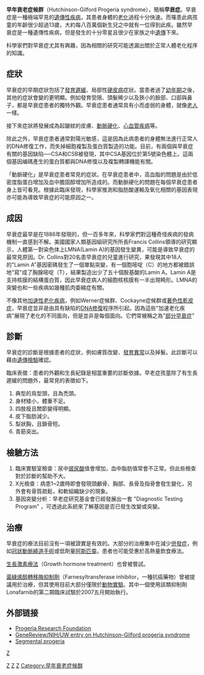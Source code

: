 {{medical}}
{{Infobox Disease
| Name           = Progeria
| Image          = Hutchinson-Gilford Progeria Syndrome.png
|Caption        = 圖左：一位女性早年衰老症候群患者外觀　<br>圖右上：健康人的細胞核形狀　<br>圖右下：早年衰老症候群患者細胞核形狀
|DiseasesDB     = 10704
| ICD10          = {{ICD10|E|34|8|e|20}}
| ICD9           = {{ICD9|259.8}}
| ICDO           =
| OMIM           = 176670
| MedlinePlus    =
| eMedicineSubj  = derm
| eMedicineTopic = 731
| MeshID         = D011371
}}
'''早年衰老症候群'''（Hutchinson-Gilford Progeria syndrome），簡稱'''早衰症'''。早衰症是一種極端罕見的[[遺傳性疾病|遺傳性疾病]]，其患者身體的[[老化|老化]]過程十分快速。而罹患此病孩童的年齡很少超過13歲，大約每八百萬個新生兒之中就有一位得到此疾。雖然早衰症是一種遺傳性疾病，但是發生的十分零星且很少在家族之中[[遺傳|遺傳]]下來。

科學家們對早衰症尤其有興趣，因為相關的研究可能透漏出關於正常人體老化程序的知識。

==症狀==

早衰症的早期症狀包括了[[發育遲緩|發育遲緩]]、局部性[[硬皮病|硬皮病]]症狀。當患者過了[[幼年期|幼年期]]之後，其他的症狀會變的更明顯。例如發育受限、頭髮稀少以及狹小的臉部、口部與鼻子，都是早衰症患者的獨特外觀。早衰症患者通常具有小而虛弱的身體，就像[[老人|老人]]一樣。

接下來症狀將發展成為起皺紋的皮膚、[[動脈硬化|動脈硬化]]、[[心血管疾病|心血管疾病]]等。

除此之外，早衰症患者通常對陽光敏感，這是因為此病患者的身體無法進行正常人的DNA修復工作，而失掉細胞複製及蛋白質製造的功能。目前，有兩個與早衰症有關的基因缺陷──CSA和CSB被發現，其中CSA基因位於第5號染色體上。這兩個基因编碼產生的蛋白質都與DNA修復以及複製轉譯機能有關。

「動脈硬化」是早衰症患者常見的症狀。在早衰症患者中，高血脂的問題是由於低密度脂蛋白增加及血中膽固醇增加所造成的。而動脈硬化的問題在每個早衰症患者身上皆可看見。根據此臨床發現，科學家推測和脂肪酸運輸及氧化相關的基因表現亦可能為導致早衰症的可能原因之一。

==成因==

早衰症最早是在1886年發現的，但一百多年來，科學家們對這種奇怪疾病的發病機制一直感到不解。美國國家人類基因組研究所所長Francis Collins領導的研究顯示，人體第一對染色体上LMNA(Lamin A)的基因發生變異，可能是導致早衰症的最常見原因。Dr. Collins對20名患早衰症的兒童進行研究，果發現其中18人的"Lamin A"基因密碼發生了一個單點突變，有一個胞嘧啶（C）的地方都被錯誤地"寫"成了胸腺嘧啶（T），結果製造出少了五十個胺基酸的Lamin A。Lamin A是支持核膜的結構蛋白質，因此早衰症病人的細胞核核膜有一半出現畸形。LMNA的突變也和一些疾病如幾種肌肉委縮症有關。

不像其他[[加速性老化疾病|加速性老化疾病]]，例如Werner症候群、Cockayne症候群或[[著色性乾皮症|著色性乾皮症]]，早衰症並非是由具有缺陷的[[DNA修復|DNA修復]]程序所引起。因為這些"加速老化疾病"展現了老化的不同面向，但是並非是每個面向。它們常被稱之為"[[部分早衰症|部分早衰症]]"

==診斷==
早衰症的診斷是根據患者的症狀，例如膚質改變、[[發育異常|發育異常]]以及掉髮。此診斷可以藉由[[遺傳檢驗|遺傳檢驗]]確認。

臨床表徵：患者的外觀和生長紀錄是相當重要的診斷依據。早老症孩童除了有生長遲緩的問題外，最常見的表徵如下。

#典型的鳥型頭，且為禿頭。 
#身材矮小，體重不足。
#四肢瘦且關節變得明顯。
#皮下脂肪減少。
#梨狀胸，且鎖骨短。
#青筋突出。

==檢驗方法==

#臨床實驗室檢查：尿中[[玻尿酸|玻尿酸]]值會增加，血中脂肪值常會不正常。但此些檢查對於診斷的幫助不大。
#X光檢查：病患1~2歲時即會發現頭顱骨、胸部、長骨及指骨會發生變化，另外會有骨質疏鬆，和軟組織缺少的現象。
#基因突變分析：早老症研究基金會已經發展出一套 "Diagnostic Testing Program" ，可透過此系統來了解基因是否已發生改變或突變。

==治療==

早衰症的療法目前沒有一項被證實是有效的。大部分的治療集中在減少[[併發症|併發症]]，例如[[冠狀動脈繞道手術|冠狀動脈繞道手術]]或低劑量[[阿斯匹靈|阿斯匹靈]]。患者也可能受惠於高熱量飲食療法。

[[生長激素療法|生長激素療法]]（Growth hormone treatment）也曾被嘗試。

[[菌綠烯醇轉移脢抑制劑|菌綠烯醇轉移脢抑制劑]]（Farnesyltransferase inhibitor，一種抗癌藥物）曾被提議用於治療，但其使用目前大部分僅限於[[動物實驗|動物實驗]]。其中一個使用該類抑制劑Lonafarnib的第二期臨床試驗於2007五月開始執行。

== 外部链接 ==
{{Medical condition classification and resources | DiseasesDB      = 10704
 | ICD10           = {{ICD10|E|34|8|e|20}} ([[ILDS|ILDS]] E34.840)
 | ICD9            = {{ICD9|259.8}}
 | ICDO            =
 | OMIM            = 176670
 | MedlinePlus     = 001657
 | eMedicineSubj   = derm
 | eMedicineTopic  = 731
 | MeshID          = D011371
 | GeneReviewsNBK  = NBK1121
 | GeneReviewsName = Hutchinson–Gilford Progeria Syndrome
|Orphanet=740
}}
{{Commons category|Hutchinson-Gilford Progeria Syndrome|progeria}}
* [http://www.progeriaresearch.org/ Progeria Research Foundation] {{Wayback|url=http://www.progeriaresearch.org/ |date=20091227002610 }}
* [https://www.ncbi.nlm.nih.gov/books/NBK1121/ GeneReview/NIH/UW entry on Hutchinson–Gilford progeria syndrome] {{Wayback|url=https://www.ncbi.nlm.nih.gov/books/NBK1121/ |date=20201105235125 }}
* [https://web.archive.org/web/20100225121710/http://www.benbest.com/lifeext/aging.html#progeria Segmental progeria]

{{Endocrine pathology}}

[[category:遗传病|Z]]
[[Category:遗传性皮肤病|Z]]
[[Category:罕見疾病|Z]]
[[Category:衰老|Z]]
[[Category:早年衰老症候群|Category:早年衰老症候群]]
